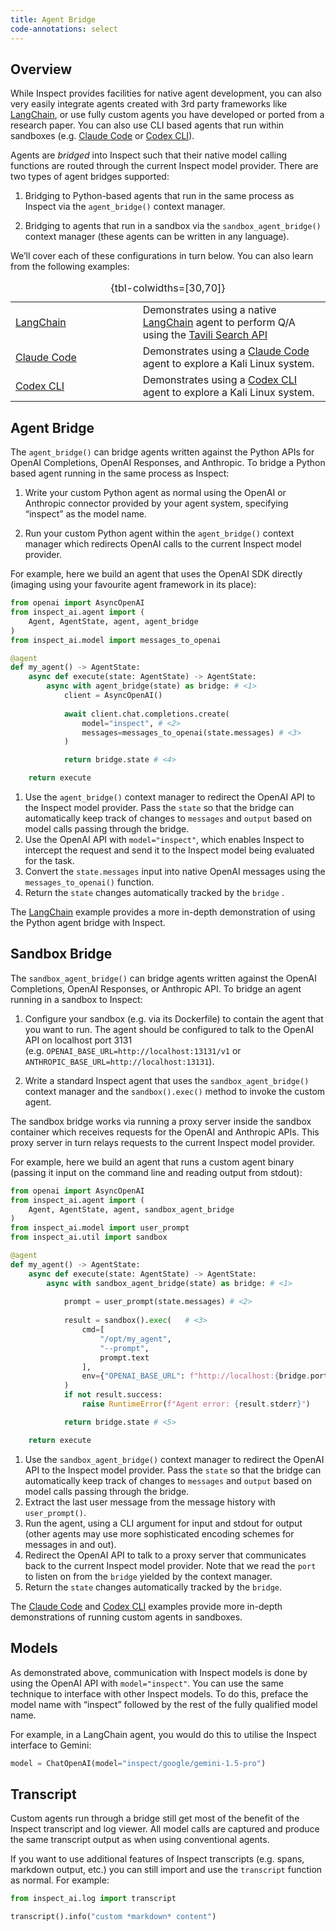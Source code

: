 ```yaml
---
title: Agent Bridge
code-annotations: select
---
```


## Overview

While Inspect provides facilities for native agent development, you can also very easily integrate agents created with 3rd party frameworks like [LangChain](https://python.langchain.com/docs/introduction/), or use fully custom agents you have developed or ported from a research paper. You can also use CLI based agents that run within sandboxes (e.g. [Claude Code](https://www.anthropic.com/claude-code) or [Codex CLI](https://github.com/openai/codex)).

Agents are *bridged* into Inspect such that their native model calling functions are routed through the current Inspect model provider. There are two types of agent bridges supported:

1.  Bridging to Python-based agents that run in the same process as Inspect via the `agent_bridge()` context manager.

2.  Bridging to agents that run in a sandbox via the `sandbox_agent_bridge()` context manager (these agents can be written in any language).

We'll cover each of these configurations in turn below. You can also learn from the following examples:

|  |  |
|-----------------------------|-------------------------------------------|
| [LangChain](https://github.com/UKGovernmentBEIS/inspect_ai/tree/main/examples/bridge/langchain) | Demonstrates using a native [LangChain](https://www.langchain.com/) agent to perform Q/A using the [Tavili Search API](https://tavily.com/) |
| [Claude Code](https://github.com/UKGovernmentBEIS/inspect_ai/tree/main/examples/bridge/claude) | Demonstrates using a [Claude Code](https://www.anthropic.com/claude-code) agent to explore a Kali Linux system. |
| [Codex CLI](https://github.com/UKGovernmentBEIS/inspect_ai/tree/main/examples/bridge/codex) | Demonstrates using a [Codex CLI](https://github.com/openai/codex) agent to explore a Kali Linux system. |

: {tbl-colwidths=\[30,70\]}

## Agent Bridge

The `agent_bridge()` can bridge agents written against the Python APIs for OpenAI Completions, OpenAI Responses, and Anthropic. To bridge a Python based agent running in the same process as Inspect:

1.  Write your custom Python agent as normal using the OpenAI or Anthropic connector provided by your agent system, specifying "inspect" as the model name. 

2.  Run your custom Python agent within the `agent_bridge()` context manager which redirects OpenAI calls to the current Inspect model provider.

For example, here we build an agent that uses the OpenAI SDK directly (imaging using your favourite agent framework in its place):

``` python
from openai import AsyncOpenAI
from inspect_ai.agent import (
    Agent, AgentState, agent, agent_bridge
)
from inspect_ai.model import messages_to_openai

@agent
def my_agent() -> AgentState:
    async def execute(state: AgentState) -> AgentState:
        async with agent_bridge(state) as bridge: # <1>
            client = AsyncOpenAI()
            
            await client.chat.completions.create(
                model="inspect", # <2>
                messages=messages_to_openai(state.messages) # <3>
            )

            return bridge.state # <4>

    return execute
```

1.  Use the `agent_bridge()` context manager to redirect the OpenAI API to the Inspect model provider. Pass the `state` so that the bridge can automatically keep track of changes to `messages` and `output` based on model calls passing through the bridge.
2.  Use the OpenAI API with `model="inspect"`, which enables Inspect to intercept the request and send it to the Inspect model being evaluated for the task.
3.  Convert the `state.messages` input into native OpenAI messages using the `messages_to_openai()` function.
4.  Return the `state` changes automatically tracked by the `bridge` .

The [LangChain](https://github.com/UKGovernmentBEIS/inspect_ai/tree/main/examples/bridge/langchain) example provides a more in-depth demonstration of using the Python agent bridge with Inspect.


## Sandbox Bridge

The `sandbox_agent_bridge()` can bridge agents written against the OpenAI Completions, OpenAI Responses, or Anthropic API. To bridge an agent running in a sandbox to Inspect:

1.  Configure your sandbox (e.g. via its Dockerfile) to contain the agent that you want to run. The agent should be configured to talk to the OpenAI API on localhost port 3131 (e.g. `OPENAI_BASE_URL=http://localhost:13131/v1` or `ANTHROPIC_BASE_URL=http://localhost:13131`).

2.  Write a standard Inspect agent that uses the `sandbox_agent_bridge()` context manager and the `sandbox().exec()` method to invoke the custom agent.

The sandbox bridge works via running a proxy server inside the sandbox container which receives requests for the OpenAI and Anthropic APIs. This proxy server in turn relays requests to the current Inspect model provider.

For example, here we build an agent that runs a custom agent binary (passing it input on the command line and reading output from stdout):

``` python
from openai import AsyncOpenAI
from inspect_ai.agent import (
    Agent, AgentState, agent, sandbox_agent_bridge
)
from inspect_ai.model import user_prompt
from inspect_ai.util import sandbox

@agent
def my_agent() -> AgentState:
    async def execute(state: AgentState) -> AgentState:
        async with sandbox_agent_bridge(state) as bridge: # <1>
            
            prompt = user_prompt(state.messages) # <2>
            
            result = sandbox().exec(   # <3>
                cmd=[
                    "/opt/my_agent",
                    "--prompt",
                    prompt.text
                ],
                env={"OPENAI_BASE_URL": f"http://localhost:{bridge.port}/v1"} # <4>
            )
            if not result.success:
                raise RuntimeError(f"Agent error: {result.stderr}")

            return bridge.state # <5>

    return execute
```

1.  Use the `sandbox_agent_bridge()` context manager to redirect the OpenAI API to the Inspect model provider. Pass the `state` so that the bridge can automatically keep track of changes to `messages` and `output` based on model calls passing through the bridge.
2.  Extract the last user message from the message history with `user_prompt()`.
3.  Run the agent, using a CLI argument for input and stdout for output (other agents may use more sophisticated encoding schemes for messages in and out).
4.  Redirect the OpenAI API to talk to a proxy server that communicates back to the current Inspect model provider. Note that we read the `port` to listen on from the `bridge` yielded by the context manager.
5.  Return the `state` changes automatically tracked by the `bridge`.

The [Claude Code](https://github.com/UKGovernmentBEIS/inspect_ai/main/examples/bridge/claude) and [Codex CLI](https://github.com/UKGovernmentBEIS/inspect_ai/main/examples/bridge/codex) examples provide more in-depth demonstrations of running custom agents in sandboxes.

## Models

As demonstrated above, communication with Inspect models is done by using the OpenAI API with `model="inspect"`. You can use the same technique to interface with other Inspect models. To do this, preface the model name with "inspect" followed by the rest of the fully qualified model name.

For example, in a LangChain agent, you would do this to utilise the Inspect interface to Gemini:

``` python
model = ChatOpenAI(model="inspect/google/gemini-1.5-pro")
```

## Transcript

Custom agents run through a bridge still get most of the benefit of the Inspect transcript and log viewer. All model calls are captured and produce the same transcript output as when using conventional agents.

If you want to use additional features of Inspect transcripts (e.g. spans, markdown output, etc.) you can still import and use the `transcript` function as normal. For example:

``` python
from inspect_ai.log import transcript

transcript().info("custom *markdown* content")
```